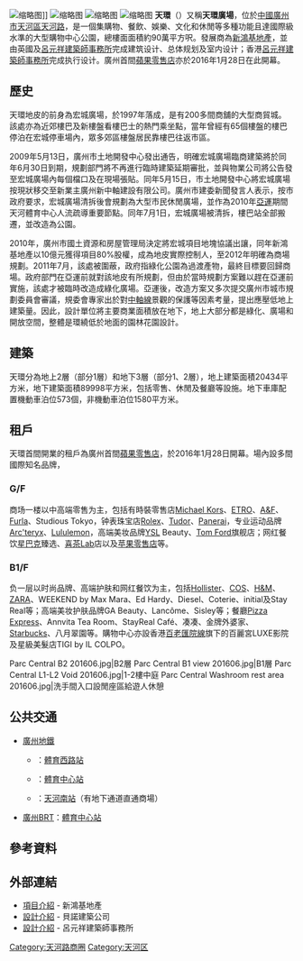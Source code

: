 {{Unreferenced|time=2017-05-19T13:38:03+00:00}}
{{Infobox shopping mall|shopping_mall_name=天環<br />Parc Central|location=中國廣州市天河區天河路|architect=英國貝諾及呂元祥建築師事務所|website=https://www.parccentral.com.cn}}
[[File:天環廣場.jpg|缩略图]]]]
[[File:Parc_Central_Night_view_201606.jpg|缩略图]]
[[File:Parc_Central_Atrium_201606.jpg|缩略图]]
[[File:Parc_Central_B1_seats_area_2016.jpg|缩略图]]
'''天環'''（{{lang-en|'''Parc Central'''}}）又稱'''天環廣場'''，位於[[中华人民共和国|中國]][[廣州市|廣州市]][[天河區|天河區]][[天河路_(广州)|天河路]]，是一個集購物、餐飲、娛樂、文化和休閒等多種功能且達國際級水準的大型購物中心公園，總樓面面積約90萬平方呎。發展商為[[新鴻基地產|新鴻基地產]]，並由英國{{link-en|貝諾|Benoy}}及[[呂元祥建築師事務所|呂元祥建築師事務所]]完成建筑设计、总体规划及室内设计；香港[[呂元祥建築師事務所|呂元祥建築師事務所]]完成执行设计。廣州首間[[蘋果零售店|蘋果零售店]]亦於2016年1月28日在此開幕。

== 歷史 ==
天環地皮的前身為宏城廣場，於1997年落成，是有200多間商舖的大型商貿城。該處亦為近郊樓巴及新樓盤看樓巴士的熱門乘坐點，當年曾經有65個樓盤的樓巴停泊在宏城停車場內，眾多郊區樓盤居民靠樓巴往返市區。

2009年5月13日，廣州市土地開發中心發出通告，明確宏城廣場臨商建築將於同年6月30日到期，規劃部門將不再進行臨時建築延期審批，並與物業公司將公告發至宏城廣場內每個檔口及在現場張貼。同年5月15日，市土地開發中心將宏城廣場按現狀移交至新業主廣州新中軸建設有限公司。廣州市建委新聞發言人表示，按市政府要求，宏城廣場清拆後會規劃為大型市民休閒廣場，並作為2010年[[2010年亚洲运动会|亞運]]期間天河體育中心人流疏導重要節點。同年7月1日，宏城廣場被清拆，樓巴站全部搬遷，並改造為公園。

2010年，廣州市國土資源和房屋管理局決定將宏城項目地塊協議出讓，同年新鴻基地產以10億元獲得項目80%股權，成為地皮實際控制人，至2012年明確為商場規劃。2011年7月，該處被圍蔽，政府指綠化公園為過渡產物，最終目標要回歸商場。政府部門在亞運前就對該地皮有所規劃，但由於當時規劃方案難以趕在亞運前實施，該處才被臨時改造成綠化廣場。亞運後，改造方案又多次提交廣州市城市規劃委員會審議，規委會專家出於對[[广州城市中轴线|中軸線]]景觀的保護等因素考量，提出應壓低地上建築量。因此，設計單位將主要商業面積放在地下，地上大部分都是綠化、廣場和開放空間，整體是環繞低於地面的園林花園設計。

== 建築 ==
天環分為地上2層（部分1層）和地下3層（部分1、2層），地上建築面積20434平方米，地下建築面積89998平方米，包括零售、休閒及餐廳等設施。地下車庫配置機動車泊位573個，非機動車泊位1580平方米。

== 租戶 ==
天環首間開業的租戶為廣州首間[[蘋果零售店|蘋果零售店]]，於2016年1月28日開幕。場內設多間國際知名品牌，

===G/F===
商场一楼以中高端零售为主，包括有時裝零售店[[Michael_Kors|Michael Kors]]、[[ETRO|ETRO]]、[[A&F|A&F]]、[[Furla|Furla]]、Studious Tokyo，钟表珠宝店[[Rolex|Rolex]]、[[Tudor|Tudor]]、[[Panerai|Panerai]]，专业运动品牌[[Arc'teryx|Arc'teryx]]、[[Lululemon|Lululemon]]，高端美妆品牌[[YSL|YSL]] Beauty、[[Tom_Ford|Tom Ford]]旗舰店；网红餐饮[[星巴克|星巴克]]臻选、[[喜茶|喜茶]]Lab店以及[[苹果零售店|苹果零售店]]等。

===B1/F===
负一层以时尚品牌、高端护肤和网红餐饮为主，包括[[Hollister|Hollister]]、[[COS|COS]]、[[H&M|H&M]]、[[ZARA|ZARA]]、WEEKEND by Max Mara、Ed Hardy、Diesel、Coterie、initial及Stay Real等；高端美妆护肤品牌GA Beauty、Lancôme、Sisley等；餐廳[[Pizza_Express|Pizza Express]]、Annvita Tea Room、StayReal Café、凑凑、金牌外婆家、[[Starbucks|Starbucks]]、八月翠園等。購物中心亦設香港[[百老匯院線|百老匯院線]]旗下的百麗宮LUXE影院及星級美髮店TIGI by IL COLPO。

<gallery>
Parc Central B2 201606.jpg|B2層
Parc Central B1 view 201606.jpg|B1層
Parc Central L1-L2 Void 201606.jpg|1-2樓中庭
Parc Central Washroom rest area 201606.jpg|洗手間入口設閒座區給遊人休憩
</gallery>

== 公共交通 ==
* [[廣州地鐵|廣州地鐵]]
**{{广州地铁路线标志|1}} {{广州地铁路线标志|3}}：[[體育西路站|體育西路站]]
**{{广州地铁路线标志|1}}：[[体育中心站_(广州地铁)|體育中心站]]
**{{广州地铁路线标志|APM}}：[[天河南站|天河南站]]（有地下通道直通商場）
* [[廣州BRT|廣州BRT]]：[[体育中心站_(广州BRT)|體育中心站]]

== 參考資料 ==
{{Reflist}}

== 外部連結 ==
* [https://web.archive.org/web/20160908161127/http://www.shkp.com/zh-HK/Pages/guangzhou-detail-10 項目介紹] - 新鴻基地產
* [https://web.archive.org/web/20160305170341/http://www.benoy.com/zh-hans/%E9%A1%B9%E7%9B%AE/%E5%A4%A9%E7%8E%AF/ 設計介紹] - 貝諾建築公司
* [http://www.rlphk.com/ch2/projects/architecture/transit-oriented-development/31/5/209/parc-central-guangzhou.html 設計介紹]{{Wayback|url=http://www.rlphk.com/ch2/projects/architecture/transit-oriented-development/31/5/209/parc-central-guangzhou.html |date=20160404081048 }} - 呂元祥建築師事務所
{{广州}}
{{shkp}}
[[Category:天河路商圈|Category:天河路商圈]]
[[Category:天河区|Category:天河区]]